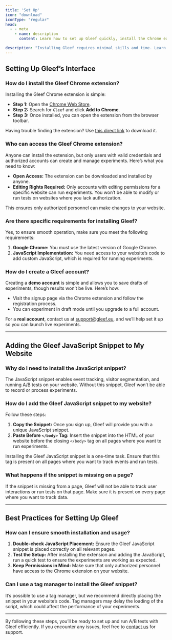 ```yaml
---
title: 'Set Up'
icon: "download"
iconType: "regular"
head:
  - - meta
    - name: description
      content: Learn how to set up Gleef quickly, install the Chrome extension, and integrate the JavaScript snippet for A/B testing.

description: "Installing Gleef requires minimal skills and time. Learn how to set up the Chrome extension and JavaScript snippet."
---
```


## Setting Up Gleef’s Interface

### How do I install the Gleef Chrome extension?
Installing the Gleef Chrome extension is simple:
- **Step 1:** Open the [Chrome Web Store](https://chromewebstore.google.com/detail/gleef-alpha/dhaimaljdicccaplppipfiikonpdgeelify/).
- **Step 2:** Search for `Gleef` and click **Add to Chrome**.
- **Step 3:** Once installed, you can open the extension from the browser toolbar.

<Tip>Having trouble finding the extension? Use [this direct link](https://chromewebstore.google.com/detail/gleef-alpha/dhaimaljdicccaplppipfiikonpdgeelify/) to download it.</Tip>

### Who can access the Gleef Chrome extension?
Anyone can install the extension, but only users with valid credentials and authorized accounts can create and manage experiments. Here’s what you need to know:
- **Open Access:** The extension can be downloaded and installed by anyone.
- **Editing Rights Required:** Only accounts with editing permissions for a specific website can run experiments. You won’t be able to modify or run tests on websites where you lack authorization.

This ensures only authorized personnel can make changes to your website.

### Are there specific requirements for installing Gleef?
Yes, to ensure smooth operation, make sure you meet the following requirements:
1. **Google Chrome:** You must use the latest version of Google Chrome.
2. **JavaScript Implementation:** You need access to your website’s code to add custom JavaScript, which is required for running experiments.

### How do I create a Gleef account?
Creating a **demo account** is simple and allows you to save drafts of experiments, though results won’t be live. Here’s how:
- Visit the signup page via the Chrome extension and follow the registration process.
- You can experiment in draft mode until you upgrade to a full account.

For a **real account**, contact us at [support@gleef.eu](mailto:support@gleef.eu), and we’ll help set it up so you can launch live experiments.

---

## Adding the Gleef JavaScript Snippet to My Website

### Why do I need to install the JavaScript snippet?
The JavaScript snippet enables event tracking, visitor segmentation, and running A/B tests on your website. Without this snippet, Gleef won’t be able to record or process experiments.

### How do I add the Gleef JavaScript snippet to my website?
Follow these steps:
1. **Copy the Snippet:** Once you sign up, Gleef will provide you with a unique JavaScript snippet.
2. **Paste Before `</body>` Tag:** Insert the snippet into the HTML of your website before the closing `</body>` tag on all pages where you want to run experiments.
   
<Info>Installing the Gleef JavaScript snippet is a one-time task. Ensure that this tag is present on all pages where you want to track events and run tests.</Info>

### What happens if the snippet is missing on a page?
If the snippet is missing from a page, Gleef will not be able to track user interactions or run tests on that page. Make sure it is present on every page where you want to track data.

---

## Best Practices for Setting Up Gleef

### How can I ensure smooth installation and usage?
1. **Double-check JavaScript Placement:** Ensure the Gleef JavaScript snippet is placed correctly on all relevant pages.
2. **Test the Setup:** After installing the extension and adding the JavaScript, run a quick test to ensure the experiments are working as expected.
3. **Keep Permissions in Mind:** Make sure that only authorized personnel have access to the Chrome extension on your website.

### Can I use a tag manager to install the Gleef snippet?
It’s possible to use a tag manager, but we recommend directly placing the snippet in your website’s code. Tag managers may delay the loading of the script, which could affect the performance of your experiments.

---

By following these steps, you’ll be ready to set up and run A/B tests with Gleef efficiently. If you encounter any issues, feel free to [contact us](mailto:support@gleef.eu) for support.